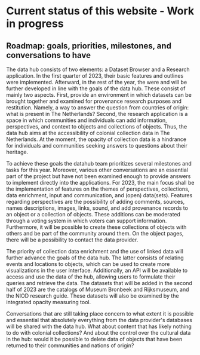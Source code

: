 # Current status of this website - Work in progress

## Roadmap: goals, priorities, milestones, and conversations to have 

The data hub consists of two elements: a Dataset Browser and a Research application. In the first quarter of 2023, their basic features and outlines were implemented. Afterward, in the rest of the year, the were and will be further developed in line with the goals of the data hub. These consist of mainly two aspects. First, provide an environment in which datasets can be brought together and examined for provenance research purposes and restitution. Namely, a way to answer the question from countries of origin: what is present in The Netherlands? Second, the research application is a space in which communities and individuals can add information, perspectives, and context to objects and collections of objects. Thus, the data hub aims at the accessibility of colonial collection data in The Netherlands. At the moment, the opacity of collection data is a hindrance for individuals and communities seeking answers to questions about their heritage.

To achieve these goals the datahub team prioritizes several milestones and tasks for this year. Moreover, various other conversations are an essential part of the project but have not been examined enough to provide answers to implement directly into the applications. For 2023, the main focus shall be the implementation of features on the themes of perspectives, collections, data enrichment,  input and communication, and (open) data(sets). Features regarding perspectives are the possibility of adding comments, sources, names descriptions, images, links, sound, and add provenance records to an object or a collection of objects. These additions can be moderated through a voting system in which voters can support information. Furthermore, it will be possible to create these collections of objects with others and be part of the community around them. On the object pages, there will be a possibility to contact the data provider. 

The priority of collection data enrichment and the use of linked data will further advance the goals of the data hub. The latter consists of relating events and locations to objects, which can be used to create more visualizations in the user interface. Additionally, an API will be available to access and use the data of the hub, allowing users to formulate their queries and retrieve the data. The datasets that will be added in the second half of 2023 are the catalogs of Museum Bronbeek and Rijksmuseum, and the NIOD research guide. These datasets will also be examined by the integrated opacity measuring tool. 

Conversations that are still taking place concern to what extent it is possible and essential that absolutely everything from the data provider's databases will be shared with the data hub. What about content that has likely nothing to do with colonial collections? And about the control over the cultural data in the hub: would it be possible to delete data of objects that have been returned to their communities and nations of origin?